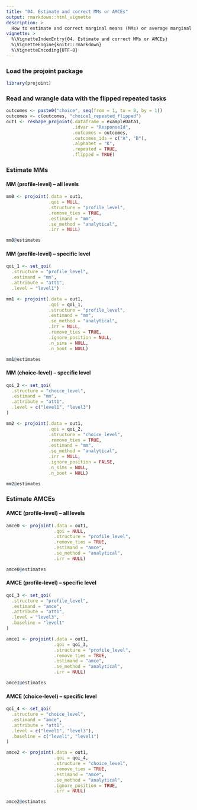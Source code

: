 ```yaml
---
title: "04. Estimate and correct MMs or AMCEs"
output: rmarkdown::html_vignette
description: >
  How to estimate and correct marginal means (MMs) or average marginal component effects (AMCEs)
vignette: >
  %\VignetteIndexEntry{04. Estimate and correct MMs or AMCEs}
  %\VignetteEngine{knitr::rmarkdown}
  %\VignetteEncoding{UTF-8}
---
```


### Load the projoint package

```r
library(projoint)
```

### Read and wrangle data with the flipped repeated tasks

```r
outcomes <- paste0("choice", seq(from = 1, to = 8, by = 1))
outcomes <- c(outcomes, "choice1_repeated_flipped")
out1 <- reshape_projoint(.dataframe = exampleData1, 
                         .idvar = "ResponseId", 
                         .outcomes = outcomes,
                         .outcomes_ids = c("A", "B"),
                         .alphabet = "K", 
                         .repeated = TRUE,
                         .flipped = TRUE)
```

### Estimate MMs

#### MM (profile-level) -- all levels

```r
mm0 <- projoint(.data = out1,
                .qoi = NULL,
                .structure = "profile_level",
                .remove_ties = TRUE,
                .estimand = "mm",
                .se_method = "analytical",
                .irr = NULL)

mm0@estimates

```

#### MM (profile-level) -- specific level

```r
qoi_1 <- set_qoi(
  .structure = "profile_level",
  .estimand = "mm",
  .attribute = "att1", 
  .level = "level1")

mm1 <- projoint(.data = out1,
                .qoi = qoi_1,
                .structure = "profile_level",
                .estimand = "mm",
                .se_method = "analytical",
                .irr = NULL,
                .remove_ties = TRUE,
                .ignore_position = NULL,
                .n_sims = NULL,
                .n_boot = NULL)

mm1@estimates
```

#### MM (choice-level) -- specific level
```r
qoi_2 <- set_qoi(
  .structure = "choice_level",
  .estimand = "mm",
  .attribute = "att1", 
  .level = c("level1", "level3")
) 

mm2 <- projoint(.data = out1,
                .qoi = qoi_2,
                .structure = "choice_level",
                .remove_ties = TRUE,
                .estimand = "mm",
                .se_method = "analytical",
                .irr = NULL,
                .ignore_position = FALSE,
                .n_sims = NULL,
                .n_boot = NULL)

mm2@estimates
```

### Estimate AMCEs

#### AMCE (profile-level) -- all levels
```r
amce0 <- projoint(.data = out1,
                  .qoi = NULL,
                  .structure = "profile_level",
                  .remove_ties = TRUE,
                  .estimand = "amce",
                  .se_method = "analytical",
                  .irr = NULL)

amce0@estimates
```

#### AMCE (profile-level) -- specific level
```r
qoi_3 <- set_qoi(
  .structure = "profile_level",
  .estimand = "amce",
  .attribute = "att1", 
  .level = "level3",
  .baseline = "level1"
)

amce1 <- projoint(.data = out1,
                  .qoi = qoi_3,
                  .structure = "profile_level",
                  .remove_ties = TRUE,
                  .estimand = "amce",
                  .se_method = "analytical",
                  .irr = NULL)

amce1@estimates
```

#### AMCE (choice-level) -- specific level
```r
qoi_4 <- set_qoi(
  .structure = "choice_level",
  .estimand = "amce",
  .attribute = "att1", 
  .level = c("level1", "level3"),
  .baseline = c("level1", "level1")
)

amce2 <- projoint(.data = out1,
                  .qoi = qoi_4,
                  .structure = "choice_level",
                  .remove_ties = TRUE,
                  .estimand = "amce",
                  .se_method = "analytical",
                  .ignore_position = TRUE,
                  .irr = NULL)

amce2@estimates
```
